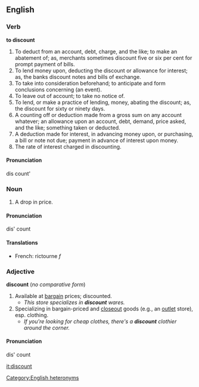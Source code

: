 ==English==

===Verb===
'''to discount'''

#To deduct from an account, debt, charge, and the like; to make an abatement of; as, merchants sometimes discount five or six per cent for prompt payment of bills.
#To lend money upon, deducting the discount or allowance for interest; as, the banks discount notes and bills of exchange.
#To take into consideration beforehand; to anticipate and form conclusions concerning (an event).
#To leave out of account; to take no notice of.
#To lend, or make a practice of lending, money, abating the discount; as, the discount for sixty or ninety days.
#A counting off or deduction made from a gross sum on any account whatever; an allowance upon an account, debt, demand, price asked, and the like; something taken or deducted.
#A deduction made for interest, in advancing money upon, or purchasing, a bill or note not due; payment in advance of interest upon money.
#The rate of interest charged in discounting.

==== Pronunciation ====
dis count'

===Noun===

# A drop in price.

==== Pronunciation ====
dis' count
====Translations====
*French: rictourne ''f''

=== Adjective ===
'''discount''' (''no comparative form'')

# Available at [[bargain]] prices; discounted.
#* ''This store specializes in '''discount''' wares.''
# Specializing in bargain-priced and [[closeout]] goods (e.g., an [[outlet]] store), esp. clothing.
#* ''If you're looking for cheap clothes, there's a '''discount''' clothier around the corner.''

==== Pronunciation ====
dis' count

[[it:discount]]

[[Category:English heteronyms]]